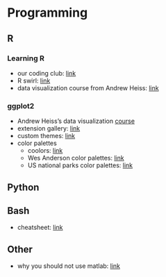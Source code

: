 # Programming {#programming}

## R

### Learning R

- our coding club: [link](https://ourcodingclub.github.io/course)
- R swirl: [link](https://swirlstats.com/students.html)
- data visualization course from Andrew Heiss: [link](https://datavizm20.classes.andrewheiss.com/)

### ggplot2

- Andrew Heiss's data visualization [course](https://datavizm20.classes.andrewheiss.com/)
- extension gallery: [link](https://exts.ggplot2.tidyverse.org/gallery/)
- custom themes: [link](https://themockup.blog/posts/2020-12-26-creating-and-using-custom-ggplot2-themes/)
- color palettes
  - coolors: [link](https://coolors.co/)
  - Wes Anderson color palettes: [link](https://github.com/karthik/wesanderson)
  - US national parks color palettes: [link](https://github.com/katiejolly/nationalparkcolors)

## Python

## Bash

- cheatsheet: [link](https://devhints.io/bash)

## Other

- why you should not use matlab: [link](https://souravmishra.net/posts/tech/RethinkMATLAB.html)